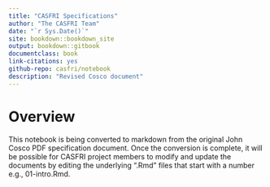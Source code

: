 ```yaml
--- 
title: "CASFRI Specifications"
author: "The CASFRI Team"
date: "`r Sys.Date()`"
site: bookdown::bookdown_site
output: bookdown::gitbook
documentclass: book
link-citations: yes
github-repo: casfri/notebook
description: "Revised Cosco document"
---
```


# Overview {-}

This notebook is being converted to markdown from the original John Cosco PDF specification document. Once the conversion is complete, it will be possible for CASFRI project members to modify and update the documents by editing the underlying ".Rmd" files that start with a number e.g., 01-intro.Rmd.
